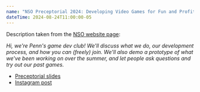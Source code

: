 ```yaml
---
name: "NSO Preceptorial 2024: Developing Video Games for Fun and Profit"
dateTime: 2024-08-24T11:00:00-05
---
```


Description taken from the [NSO website page](https://nso.upenn.edu/event/developing-video-games-for-fun-and-profit/):

_Hi, we're Penn's game dev club! We'll discuss what we do, our development process, and how you can (freely) join. We'll also demo a prototype of what we've been working on over the summer, and let people ask questions and try out our past games._

- [Preceptorial slides](https://docs.google.com/presentation/d/1ulwQCKJGXB0TOm9GvE_qZL1MMkfLEIBqXWfl1YfMnt0/edit)
- [Instagram post](https://www.instagram.com/p/C_Jtjj-OT_S)
